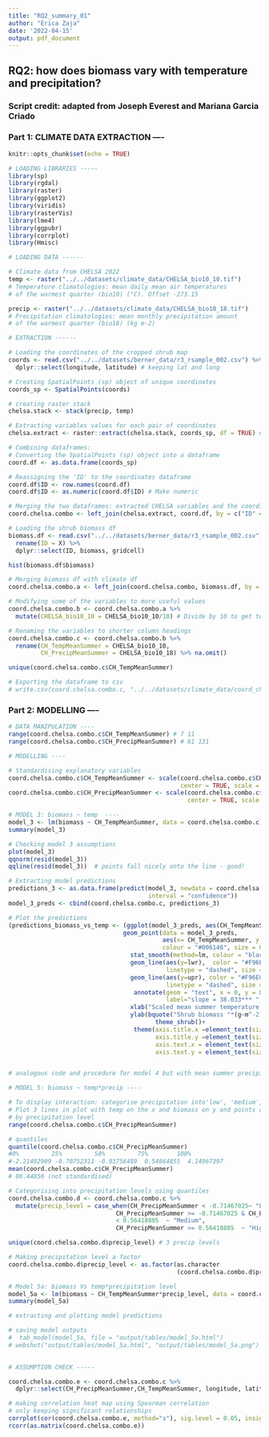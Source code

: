 ```yaml
---
title: "RQ2_summary_01"
author: "Erica Zaja"
date: '2022-04-15'
output: pdf_document
---
```


## RQ2: how does biomass vary with temperature and precipitation?

### Script credit: adapted from Joseph Everest and Mariana Garcia Criado

### Part 1: CLIMATE DATA EXTRACTION ----

```r
knitr::opts_chunk$set(echo = TRUE)
```



```r
# LOADING LIBRARIES -----
library(sp)
library(rgdal)
library(raster)
library(ggplot2)
library(viridis)
library(rasterVis)
library(lme4)
library(ggpubr)
library(corrplot)
library(Hmisc)

```



```r
# LOADING DATA ------

# Climate data from CHELSA 2022
temp <- raster("../../datasets/climate_data/CHELSA_bio10_10.tif") 
# Temperature climatologies: mean daily mean air temperatures 
# of the warmest quarter (bio10) (°C). Offset -273.15

precip <- raster("../../datasets/climate_data/CHELSA_bio10_18.tif")
# Precipitation climatologies: mean monthly precipitation amount 
# of the warmest quarter (bio18) (kg m-2)

```

```r
# EXTRACTION ------

# Loading the coordinates of the cropped shrub map
coords <- read.csv("../../datasets/berner_data/r3_rsample_002.csv") %>% 
  dplyr::select(longitude, latitude) # keeping lat and long

# Creating SpatialPoints (sp) object of unique coordinates
coords_sp <- SpatialPoints(coords)

# creating raster stack
chelsa.stack <- stack(precip, temp)

# Extracting variables values for each pair of coordinates
chelsa.extract <- raster::extract(chelsa.stack, coords_sp, df = TRUE) # extract coords 

# Combining dataframes:
# Converting the SpatialPoints (sp) object into a dataframe 
coord.df <- as.data.frame(coords_sp)

# Reassigning the 'ID' to the coordinates dataframe
coord.df$ID <- row.names(coord.df)
coord.df$ID <- as.numeric(coord.df$ID) # Make numeric

# Merging the two dataframes: extracted CHELSA variables and the coordinates
coord.chelsa.combo <- left_join(chelsa.extract, coord.df, by = c("ID" = "ID"))

# Loading the shrub biomass df
biomass.df <- read.csv("../../datasets/berner_data/r3_rsample_002.csv") %>%
  rename(ID = X) %>%
  dplyr::select(ID, biomass, gridcell)

hist(biomass.df$biomass)

# Merging biomass df with climate df
coord.chelsa.combo.a <- left_join(coord.chelsa.combo, biomass.df, by = c("ID" = "ID"))

# Modifying some of the variables to more useful values
coord.chelsa.combo.b <- coord.chelsa.combo.a %>% 
  mutate(CHELSA_bio10_10 = CHELSA_bio10_10/10) # Divide by 10 to get to degC

# Renaming the variables to shorter column headings
coord.chelsa.combo.c <- coord.chelsa.combo.b %>% 
  rename(CH_TempMeanSummer = CHELSA_bio10_10,
         CH_PrecipMeanSummer = CHELSA_bio10_18) %>% na.omit()

unique(coord.chelsa.combo.c$CH_TempMeanSummer)

# Exporting the dataframe to csv
# write.csv(coord.chelsa.combo.c, "../../datasets/climate_data/coord_chelsa_combo_new.csv")
```

### Part 2: MODELLING ----

```r
# DATA MANIPULATION ----
range(coord.chelsa.combo.c$CH_TempMeanSummer) # 7 11
range(coord.chelsa.combo.c$CH_PrecipMeanSummer) # 61 131

```

```r
# MODELLING ----

# Standardising explanatory variables
coord.chelsa.combo.c$CH_TempMeanSummer <- scale(coord.chelsa.combo.c$CH_TempMeanSummer, 
                                                center = TRUE, scale = TRUE)
coord.chelsa.combo.c$CH_PrecipMeanSummer <- scale(coord.chelsa.combo.c$CH_PrecipMeanSummer,
                                                  center = TRUE, scale = TRUE)

# MODEL 3: biomass ~ temp  ----
model_3 <- lm(biomass ~ CH_TempMeanSummer, data = coord.chelsa.combo.c)
summary(model_3)

# Checking model 3 assumptions
plot(model_3)
qqnorm(resid(model_3))
qqline(resid(model_3))  # points fall nicely onto the line - good!

```

```r
# Extracting model predictions 
predictions_3 <- as.data.frame(predict(model_3, newdata = coord.chelsa.combo.c, 
                                       interval = "confidence")) 
model_3_preds <- cbind(coord.chelsa.combo.c, predictions_3)

# Plot the predictions 
(predictions_biomass_vs_temp <- (ggplot(model_3_preds, aes(CH_TempMeanSummer, fit)) + 
                                geom_point(data = model_3_preds, 
                                           aes(x= CH_TempMeanSummer, y =biomass), 
                                           colour = "#006146", size = 0.5) +
                                  stat_smooth(method=lm, colour = "black", size = 2)+
                                  geom_line(aes(y=lwr),  color = "#F96E00", 
                                            linetype = "dashed", size = 0.5)+
                                  geom_line(aes(y=upr), color = "#F96E00", 
                                            linetype = "dashed", size = 0.5)+
                                   annotate(geom = "text", x = 0, y = 800, 
                                            label="slope = 38.033*** ", size = 10) +
                                  xlab("Scaled mean summer temperature (°C)") +
                                  ylab(bquote("Shrub biomass "*(g~m^-2)*"")) + 
                                         theme_shrub()+
                                   theme(axis.title.x =element_text(size=25, face = "plain"),
                                         axis.title.y =element_text(size=25),
                                         axis.text.x = element_text(size=25, hjust = 1),
                                         axis.text.y = element_text(size=25, hjust = 1) )) )


# analogous code and procedure for model 4 but with mean summer precipitation
```

```r
# MODEL 5: biomass ~ temp*precip ----

# To display interaction: categorise precipitation into'low', 'medium', 'high': 
# Plot 3 lines in plot with temp on the x and biomass on y and points coloured 
# by precipitation level
range(coord.chelsa.combo.c$CH_PrecipMeanSummer)

# quantiles
quantile(coord.chelsa.combo.c$CH_PrecipMeanSummer)
#0%         25%         50%         75%        100% 
#-2.21492909 -0.70752311 -0.03756489  0.54864855  4.14967397 
mean(coord.chelsa.combo.c$CH_PrecipMeanSummer)
# 86.44856 (not standardised)

# Categorising into precipitation levels using quantiles
coord.chelsa.combo.d <- coord.chelsa.combo.c %>% 
  mutate(precip_level = case_when(CH_PrecipMeanSummer < -0.71467025~ "Low",
                              CH_PrecipMeanSummer >= -0.71467025 & CH_PrecipMeanSummer 
                              < 0.56418805  ~ "Medium",
                              CH_PrecipMeanSummer >= 0.56418805  ~ "High"))

unique(coord.chelsa.combo.d$precip_level) # 3 precip levels

# Making precipitation level a factor
coord.chelsa.combo.d$precip_level <- as.factor(as.character
                                               (coord.chelsa.combo.d$precip_level)) 

# Model 5a: biomass Vs temp*precipitation level
model_5a <- lm(biomass ~ CH_TempMeanSummer*precip_level, data = coord.chelsa.combo.d)
summary(model_5a)

# extracting and plotting model predictions

# saving model outputs
#  tab_model(model_5a, file = "output/tables/model_5a.html")
# webshot("output/tables/model_5a.html", "output/tables/model_5a.png")
 
```

```r
# ASSUMPTION CHECK -----

coord.chelsa.combo.e <- coord.chelsa.combo.c %>%
  dplyr::select(CH_PrecipMeanSummer,CH_TempMeanSummer, longitude, latitude, biomass )

# making correlation heat map using Spearman correlation
# only keeping significant relationships 
corrplot(cor(coord.chelsa.combo.e, method="s"), sig.level = 0.05, insig = "blank") 
rcorr(as.matrix(coord.chelsa.combo.e))

```

